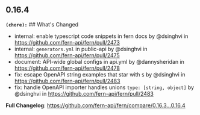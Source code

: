 ## 0.16.4
**`(chore):`** ## What's Changed
* internal: enable typescript code snippets in fern docs by @dsinghvi in https://github.com/fern-api/fern/pull/2473
* internal: `generators.yml` in public-api by @dsinghvi in https://github.com/fern-api/fern/pull/2475
* document: API-wide global configs in api.yml by @dannysheridan in https://github.com/fern-api/fern/pull/2478
* fix: escape OpenAPI string examples that star with `$` by @dsinghvi in https://github.com/fern-api/fern/pull/2483
* fix: handle OpenAPI importer handles unions `type: [string, object]` by @dsinghvi in https://github.com/fern-api/fern/pull/2483


**Full Changelog**: https://github.com/fern-api/fern/compare/0.16.3...0.16.4

